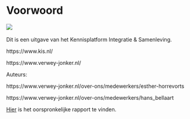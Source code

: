 # Voorwoord {.unnumbered}

![](img/Voorkant.png)
<br>
<br>
Dit is een uitgave van het Kennisplatform Integratie & Samenleving.

https://www.kis.nl/

https://www.verwey-jonker.nl/

Auteurs:

https://www.verwey-jonker.nl/over-ons/medewerkers/esther-horrevorts

https://www.verwey-jonker.nl/over-ons/medewerkers/hans_bellaart

[Hier](https://www.kis.nl/publicatie/leefomstandigheden-inwoners-met-een-antilliaanse-achtergrond-den-haag) is het oorspronkelijke rapport te vinden. 
